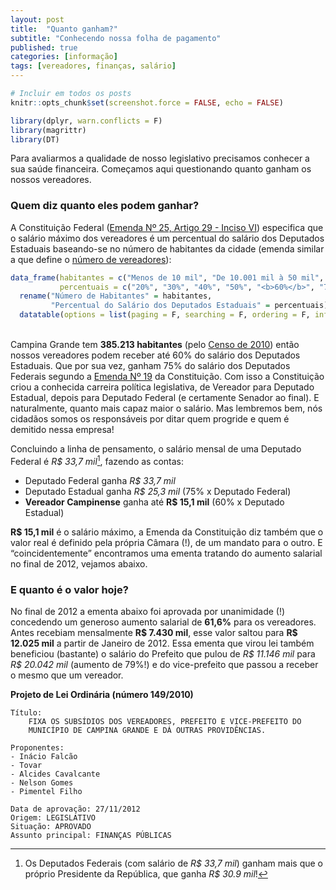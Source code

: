 ```yaml
---
layout: post
title:  "Quanto ganham?"
subtitle: "Conhecendo nossa folha de pagamento"
published: true
categories: [informação]
tags: [vereadores, finanças, salário]
---
```


```r
# Incluir em todos os posts
knitr::opts_chunk$set(screenshot.force = FALSE, echo = FALSE)

library(dplyr, warn.conflicts = F)
library(magrittr)
library(DT)
```

Para avaliarmos a qualidade de nosso legislativo precisamos conhecer a sua saúde financeira. Começamos aqui questionando quanto ganham os nossos vereadores. 

### Quem diz quanto eles podem ganhar?

A Constituição Federal ([Emenda Nº 25, Artigo 29 - Inciso VI](http://www.planalto.gov.br/ccivil_03/Constituicao/Emendas/Emc/emc25.htm)) especifica que o salário máximo dos vereadores é um percentual do salário dos Deputados Estaduais baseando-se no número de habitantes da cidade (emenda similar a que define o [número de vereadores](https://nazareno.github.io/vereadorescg-site//2016/09/quem-sao.html)): 

```r
data_frame(habitantes = c("Menos de 10 mil", "De 10.001 mil à 50 mil", "De 50.001 à 100 mil", "De 100.001 à 300 mil", "<b>De 300.001 à 500 mil</b>", "Mais de 500.000"),
           percentuais = c("20%", "30%", "40%", "50%", "<b>60%</b>", "70%")) %>% 
  rename("Número de Habitantes" = habitantes, 
         "Percentual do Salário dos Deputados Estaduais" = percentuais) %>% 
  datatable(options = list(paging = F, searching = F, ordering = F, info = F), escape = F, rownames = FALSE)
```
<br>
Campina Grande tem **385.213 habitantes** (pelo [Censo de 2010](http://www.ibge.gov.br/home/estatistica/populacao/censo2010/)) então nossos vereadores podem receber até 60% do salário dos Deputados Estaduais. Que por sua vez, ganham 75% do salário dos Deputados Federais segundo a [Emenda Nº 19](http://www.planalto.gov.br/ccivil_03/Constituicao/Emendas/Emc/emc19.htm) da Constituição. Com isso a Constituição criou a conhecida carreira política legislativa, de Vereador para Deputado Estadual, depois para Deputado Federal (e certamente Senador ao final). E naturalmente, quanto mais capaz maior o salário. Mas lembremos bem, nós cidadãos somos os responsáveis por ditar quem progride e quem é demitido nessa empresa!

Concluindo a linha de pensamento, o salário mensal de uma Deputado Federal é *R$ 33,7 mil*[^footnote-salario-presidente], fazendo as contas:

[^footnote-salario-presidente]: Os Deputados Federais (com salário de *R$ 33,7 mil*) ganham mais que o próprio Presidente da República, que ganha *R$ 30.9 mil*!

* Deputado Federal ganha *R$ 33,7 mil*
* Deputado Estadual ganha *R$ 25,3 mil* (75% x Deputado Federal)
* **Vereador Campinense** ganha até **R$ 15,1 mil** (60% x Deputado Estadual)

**R$ 15,1 mil** é o salário máximo, a Emenda da Constituição diz também que o valor real é definido pela própria Câmara (!), de um mandato para o outro. E "coincidentemente" encontramos uma ementa tratando do aumento salarial no final de 2012, vejamos abaixo.

### E quanto é o valor hoje?

No final de 2012 a ementa abaixo foi aprovada por unanimidade (!) concedendo um generoso aumento salarial de **61,6%** para os vereadores. Antes recebiam mensalmente **R$ 7.430 mil**, esse valor saltou para **R$ 12.025 mil** a partir de Janeiro de 2012. Essa ementa que virou lei também beneficiou (bastante) o salário do Prefeito que pulou de *R$ 11.146 mil* para *R$ 20.042 mil* (aumento de 79%!) e do vice-prefeito que passou a receber o mesmo que um vereador. 

**Projeto de Lei Ordinária (número 149/2010)**

    Título:
        FIXA OS SUBSÍDIOS DOS VEREADORES, PREFEITO E VICE-PREFEITO DO 
        MUNICÍPIO DE CAMPINA GRANDE E DÁ OUTRAS PROVIDÊNCIAS.

    Proponentes:
    - Inácio Falcão
    - Tovar
    - Alcides Cavalcante
    - Nelson Gomes
    - Pimentel Filho

    Data de aprovação: 27/11/2012
    Origem: LEGISLATIVO
    Situação: APROVADO
    Assunto principal: FINANÇAS PÚBLICAS
